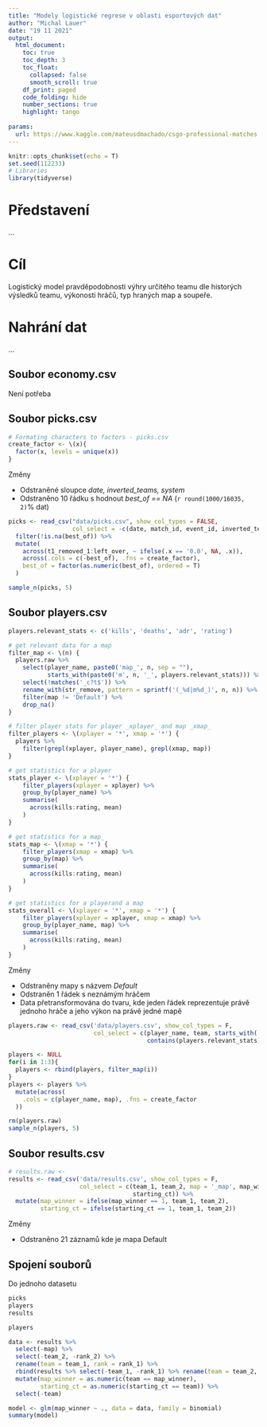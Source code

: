 ```yaml
---
title: "Modely logistické regrese v oblasti esportových dat"
author: "Michal Lauer"
date: "19 11 2021"
output:
  html_document:
    toc: true
    toc_depth: 3
    toc_float:
      collapsed: false
      smooth_scroll: true
    df_print: paged
    code_folding: hide
    number_sections: true
    highlight: tango
  
params:
  url: https://www.kaggle.com/mateusdmachado/csgo-professional-matches
---
```


```r
knitr::opts_chunk$set(echo = T)
set.seed(112233)
# Libraries
library(tidyverse)
```
# Představení
...

# Cíl
Logistický model pravděpodobnosti výhry určitého teamu dle historých výsledků
teamu, výkonosti hráčů, typ hraných map a soupeře.

# Nahrání dat
...

## Soubor economy.csv
Není potřeba

## Soubor picks.csv
```r
# Formating characters to factors - picks.csv
create_factor <- \(x){
  factor(x, levels = unique(x))
}
```
Změny

- Odstraněné sloupce *date, inverted_teams, system*
- Odstraněno 10 řádku s hodnout *best_of == NA* (`r round(1000/16035, 2)`% dat)

```r
picks <- read_csv("data/picks.csv", show_col_types = FALSE,
                  col_select = -c(date, match_id, event_id, inverted_teams, system)) %>%
  filter(!is.na(best_of)) %>%
  mutate(
    across(t1_removed_1:left_over, ~ ifelse(.x == '0.0', NA, .x)),
    across(.cols = c(-best_of), .fns = create_factor),
    best_of = factor(as.numeric(best_of), ordered = T)
  )

sample_n(picks, 5)
```

## Soubor players.csv
```r
players.relevant_stats <- c('kills', 'deaths', 'adr', 'rating')

# get relevant data for a map
filter_map <- \(n) {
  players.raw %>%
    select(player_name, paste0('map_', n, sep = ""),
           starts_with(paste0('m', n, '_', players.relevant_stats))) %>%
    select(!matches('_c?t$')) %>%
    rename_with(str_remove, pattern = sprintf('(_%d|m%d_)', n, n)) %>%
    filter(map != 'Default') %>%
    drop_na()
}

# filter player stats for player _xplayer_ and map _xmap_
filter_players <- \(xplayer = '*', xmap = '*') {
  players %>%
    filter(grepl(xplayer, player_name), grepl(xmap, map))
}

# get statistics for a player
stats_player <- \(xplayer = '*') {
    filter_players(xplayer = xplayer) %>%
    group_by(player_name) %>%
    summarise(
      across(kills:rating, mean)
    )
}

# get statistics for a map_
stats_map <- \(xmap = '*') {
    filter_players(xmap = xmap) %>%
    group_by(map) %>%
    summarise(
      across(kills:rating, mean)
    )
}

# get statistics for a playerand a map
stats_overall <- \(xplayer = '*', xmap = '*') {
    filter_players(xplayer = xplayer, xmap = xmap) %>%
    group_by(player_name, map) %>%
    summarise(
      across(kills:rating, mean)
    )
}
```
Změny

- Odstraněny mapy s názvem *Default*
- Odstraněn 1 řádek s neznámým hráčem
- Data přetransformována do tvaru, kde jeden řádek reprezentuje právě jednoho
hráče a jeho výkon na právě jedné mapě

```r
players.raw <- read_csv('data/players.csv', show_col_types = F,
                        col_select = c(player_name, team, starts_with('map_'),
                                       contains(players.relevant_stats)))

players <- NULL
for(i in 1:3){
  players <- rbind(players, filter_map(i))
}
players <- players %>%
  mutate(across(
    .cols = c(player_name, map), .fns = create_factor
  ))

rm(players.raw)
sample_n(players, 5)
```

## Soubor results.csv
```r
# results.raw <- 
results <- read_csv('data/results.csv', show_col_types = F,
                    col_select = c(team_1, team_2, map = '_map', map_winner, rank_1, rank_2,
                                   starting_ct)) %>% 
  mutate(map_winner = ifelse(map_winner == 1, team_1, team_2),
         starting_ct = ifelse(starting_ct == 1, team_1, team_2))
```
Změny

- Odstraněno 21 záznamů kde je mapa Default


## Spojení souborů
Do jednoho datasetu
```r
picks
players
results
```
```r
players

data <- results %>%
  select(-map) %>%
  select(-team_2, -rank_2) %>%
  rename(team = team_1, rank = rank_1) %>%
  rbind(results %>% select(-team_1, -rank_1) %>% rename(team = team_2, rank = rank_2)) %>%
  mutate(map_winner = as.numeric(team == map_winner),
         starting_ct = as.numeric(starting_ct == team)) %>%
  select(-team)

model <- glm(map_winner ~ ., data = data, family = binomial)
summary(model)
```
